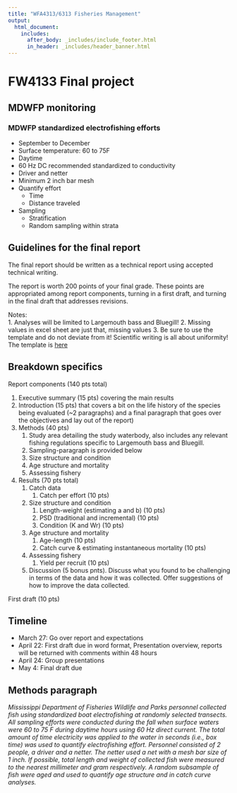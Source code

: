 ```yaml
---
title: "WFA4313/6313 Fisheries Management"
output: 
  html_document:
    includes:
      after_body: _includes/include_footer.html
      in_header: _includes/header_banner.html 
---
```

<!--

rmarkdown::render_site("Final-Project.Rmd")# build website
library(knitr)
# rmarkdown::render_site()# build website
# COPY FILES TO DOCS FOR GITHUB.IO
system(paste("xcopy", 
    '"C:/Users/mcolvin/Documents/Teaching/WFA4133-Fisheries-Science/Course-Materials/_site"', 
    '"C:/Users/mcolvin/Documents/Teaching/WFA4133-Fisheries-Science/Docs"',
    "/E /C /H /R /K /O /Y")) 
  q(save="no")  


  
## To do:
* ???

## Ideas for next time.
* an experiment measuring scales and otoliths and relating to body size
-->


# FW4133 Final project

## MDWFP monitoring

### MDWFP standardized electrofishing efforts 
  
* September to December
* Surface temperature: 60 to 75F
* Daytime
* 60 Hz DC recommended standardized to conductivity
* Driver and netter 
* Minimum 2 inch bar mesh
* Quantify effort
    * Time
    * Distance traveled
* Sampling
    * Stratification
    * Random sampling within strata




## Guidelines for the final report

The final report should be written as a technical report using accepted 
technical writing. 

The report is worth 200 points of your final grade. These points are 
appropriated among report components, turning in a first draft, and 
turning in the final draft that addresses revisions. 

Notes:  
1. Analyses will be limited to Largemouth bass and Bluegill!
2. Missing values in excel sheet are just that, missing values
3. Be sure to use the template and do not deviate from it! Scientific 
writing is all about uniformity! The template is [here](PDF/FW4133-report-template.docx)


## Breakdown specifics

Report components (140 pts total)

1. Executive summary (15 pts) covering the main results  
2. Introduction (15 pts) that covers a bit on the life history of the 
species being evaluated (~2 paragraphs) and a final paragraph that goes 
over the objectives and lay out of the report) 
3. Methods (40 pts)  
    1. Study area detailing the study waterbody, also includes any 
    relevant fishing regulations specific to Largemouth bass and 
    Bluegill.  
    1. Sampling-paragraph is provided below
    1. Size structure and condition
    1. Age structure and mortality
    1. Assessing fishery
4. Results (70 pts total)
    1. Catch data  
        1. Catch per effort (10 pts)  
    1. Size structure and condition  
        1. Length-weight (estimating a and b) (10 pts)  
        1. PSD (traditional and incremental) (10 pts)  
        1. Condition (K and Wr) (10 pts)  
    1. Age structure and mortality  
        1. Age-length (10 pts)  
        1. Catch curve & estimating instantaneous mortality  (10 pts)  
    1. Assessing fishery  
        1. Yield per recruit (10 pts)  
    1. Discussion (5 bonus pnts).  Discuss what you found to be 
    challenging in terms of the data and how it was collected.
    Offer suggestions of how to improve the data collected.   

First draft (10 pts)

## Timeline

* March 27: Go over report and expectations
* April 22: First draft due in word format, Presentation overview, 
reports will be returned with comments within 48 hours 
* April 24: Group presentations
* May 4: Final draft due

## Methods paragraph

_Mississippi Department of Fisheries Wildlife and Parks personnel 
collected fish using standardized boat electrofishing at randomly 
selected transects. All sampling efforts were conducted during the fall 
when surface waters were 60 to 75 F during daytime hours using 60 Hz 
direct current. The total amount of time electricity was applied to the 
water in seconds (i.e., box time) was used to quantify electrofishing 
effort. Personnel consisted of 2 people, a driver and a netter. The 
netter used a net with a mesh bar size of 1 inch. If possible, total 
length and weight of collected fish were measured to the nearest 
millimeter and gram respectively. A random subsample of fish were aged 
and used to quantify age structure and in catch curve analyses._ 



